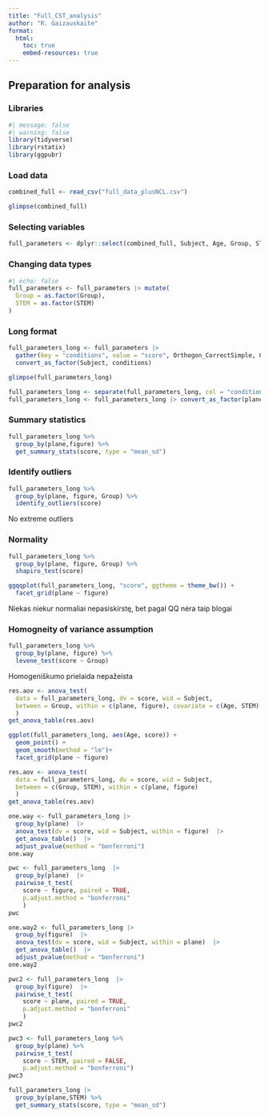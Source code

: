 ```yaml
---
title: "Full_CST_analysis"
author: "R. Gaizauskaite"
format: 
  html:
    toc: true
    embed-resources: true
---
```


## Preparation for analysis

### Libraries

```r
#| message: false
#| warning: false
library(tidyverse)
library(rstatix)
library(ggpubr)
```

### Load data

```r
combined_full <- read_csv("full_data_plusNCL.csv")
```

```r
glimpse(combined_full)
```

### Selecting variables

```r
full_parameters <- dplyr::select(combined_full, Subject, Age, Group, STEM, Orthogon_CorrectSimple, Orthogon_CorrectJoint, Orthogon_CorrectEmbed, Oblique_CorrectSimple, Oblique_CorrectJoint, Oblique_CorrectEmbed)

```

### Changing data types

```r
#| echo: false
full_parameters <- full_parameters |> mutate(
  Group = as.factor(Group),
  STEM = as.factor(STEM)
)
```

### Long format

```r
full_parameters_long <- full_parameters |> 
  gather(key = "conditions", value = "score", Orthogon_CorrectSimple, Orthogon_CorrectJoint, Orthogon_CorrectEmbed, Oblique_CorrectSimple, Oblique_CorrectJoint, Oblique_CorrectEmbed) |> 
  convert_as_factor(Subject, conditions)
```

```r
glimpse(full_parameters_long)
```

```r

full_parameters_long <- separate(full_parameters_long, col = "conditions", into = c("plane", "figure"), sep = "_", convert = TRUE) 
full_parameters_long <- full_parameters_long |> convert_as_factor(plane, figure)
```

### Summary statistics

```r
full_parameters_long %>%
  group_by(plane,figure) %>%
  get_summary_stats(score, type = "mean_sd")
```

### Identify outliers

```r
full_parameters_long %>%
  group_by(plane, figure, Group) %>%
  identify_outliers(score)
```

No extreme outliers

### Normality

```r
full_parameters_long %>%
  group_by(plane, figure, Group) %>%
  shapiro_test(score)
```

```r
ggqqplot(full_parameters_long, "score", ggtheme = theme_bw()) +
  facet_grid(plane ~ figure)
```

Niekas niekur normaliai nepasiskirstę, bet pagal QQ nėra taip blogai

### **Homogneity of variance assumption**

```r
full_parameters_long %>%
  group_by(plane, figure) %>%
  levene_test(score ~ Group)
```

Homogeniškumo prielaida nepažeista

```r
res.aov <- anova_test(
  data = full_parameters_long, dv = score, wid = Subject,
  between = Group, within = c(plane, figure), covariate = c(Age, STEM)
  )
get_anova_table(res.aov)
```

```r
ggplot(full_parameters_long, aes(Age, score)) +
  geom_point() +
  geom_smooth(method = "lm")+
  facet_grid(plane ~ figure)
```

```r
res.aov <- anova_test(
  data = full_parameters_long, dv = score, wid = Subject,
  between = c(Group, STEM), within = c(plane, figure)
  )
get_anova_table(res.aov)
```

```r
one.way <- full_parameters_long |> 
  group_by(plane)  |> 
  anova_test(dv = score, wid = Subject, within = figure)  |> 
  get_anova_table()  |> 
  adjust_pvalue(method = "bonferroni")
one.way
```

```r
pwc <- full_parameters_long  |> 
  group_by(plane)  |> 
  pairwise_t_test(
    score ~ figure, paired = TRUE,
    p.adjust.method = "bonferroni"
    )
pwc
```

```r
one.way2 <- full_parameters_long |> 
  group_by(figure)  |> 
  anova_test(dv = score, wid = Subject, within = plane)  |> 
  get_anova_table()  |> 
  adjust_pvalue(method = "bonferroni")
one.way2
```

```r
pwc2 <- full_parameters_long  |> 
  group_by(figure)  |> 
  pairwise_t_test(
    score ~ plane, paired = TRUE,
    p.adjust.method = "bonferroni"
    )
pwc2
```

```r
pwc3 <- full_parameters_long %>%
  group_by(plane) %>%
  pairwise_t_test(
    score ~ STEM, paired = FALSE, 
    p.adjust.method = "bonferroni") 
pwc3
```

```r
full_parameters_long |> 
  group_by(plane,STEM) %>% 
  get_summary_stats(score, type = "mean_sd")
```
